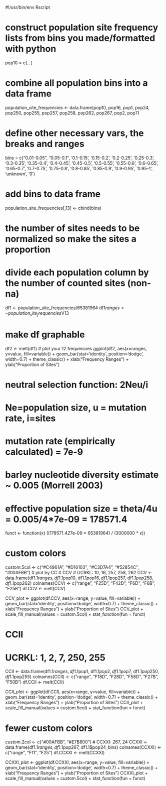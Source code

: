 #!/usr/bin/env Rscript

# construct population site frequency lists from bins you made/formatted with python
pop10 = c(...)

# combine all population bins into a data frame
population_site_frequencies <- data.frame(pop10, pop16, pop1, pop24, pop250, pop255, pop257, pop258, pop262, pop267, pop2, pop7)

# define other necessary vars, the breaks and ranges
bins = c("0.01-0.05", "0.05-0.1", '0.1-0.15', '0.15-0.2', '0.2-0.25', '0.25-0.3', '0.3-0.35', '0.35-0.4', '0.4-0.45', '0.45-0.5', '0.5-0.55', '0.55-0.6', '0.6-0.65', '0.65-0.7', '0.7-0.75', '0.75-0.8', '0.8-0.85', '0.85-0.9', '0.9-0.95', '0.95-1', 'unknown', '0')

# add bins to data frame
population_site_frequencies[,13] <- cbind(bins)

# the number of sites needs to be normalized so make the sites a proportion
# divide each population column by the number of counted sites (non-na)
df1 <- population_site_frequencies/65381964
df1$ranges <- population_site_frequencies$V13

# make df graphable
df2 <- melt(df1)
# plot your 12 frequencies
ggplot(df2, aes(x=ranges, y=value, fill=variable)) + geom_bar(stat='identity', position='dodge', width=0.7) + theme_classic() + xlab("Frequency Ranges") + ylab("Proportion of Sites")



# neutral selection function: 2Neu/i
# Ne=population size, u = mutation rate, i=sites
# mutation rate (empirically calculated) = 7e-9
# barley nucleotide diversity estimate ~ 0.005 (Morrell 2003)
# effective population size = theta/4u = 0.005/4*7e-09 = 178571.4
funct <- function(x) ((178571.4*2*7e-09 * 65381964) / (3000000 * x))

# custom colors
custom.5col <- c("#C4961A", "#D16103", "#C3D7A4", "#52854C", "#00AFBB")
# plot by CC
# CCV
# UCRKL: 10, 16, 257, 258, 262
CCV <- data.frame(df1.1$ranges, df1.1$pop10, df1.1$pop16, df1.1$pop257, df1.1$pop258, df1.1$pop262)
colnames(CCV) <- c("range", "F25D", "F42D", "F6D", "F6B", "F25B")
df.CCV <- melt(CCV)

CCV_plot <- ggplot(df.CCV, aes(x=range, y=value, fill=variable)) + geom_bar(stat='identity', position='dodge', width=0.7) + theme_classic() + xlab("Frequency Ranges") + ylab("Proportion of Sites")
CCV_plot + scale_fill_manual(values = custom.5col) + stat_function(fun = funct)

# CCII
# UCRKL: 1, 2, 7, 250, 255
CCII <- data.frame(df1.1$ranges, df1.1$pop1, df1.1$pop2, df1.1$pop7, df1.1$pop250, df1.1$pop255)
colnames(CCII) <- c("range", "F18D", "F28D", "F58D", "F27B", "F50B")
df.CCII <- melt(CCII)

CCII_plot <- ggplot(df.CCII, aes(x=range, y=value, fill=variable)) + geom_bar(stat='identity', position='dodge', width=0.7) + theme_classic() + xlab("Frequency Ranges") + ylab("Proportion of Sites")
CCII_plot + scale_fill_manual(values = custom.5col) + stat_function(fun = funct)

# fewer custom colors
custom.2col <- c("#00AFBB", "#E7B800")
# CCXXI: 267, 24
CCXXI <- data.frame(df1.1$ranges, df1.1$pop267, df1.1$pop24_bins)
colnames(CCXXI) <- c("range", "F11", "F25")
df.CCXXI <- melt(CCXXI)

CCXXI_plot <- ggplot(df.CCXXI, aes(x=range, y=value, fill=variable)) + geom_bar(stat='identity', position='dodge', width=0.7) + theme_classic() + xlab("Frequency Ranges") + ylab("Proportion of Sites")
CCXXI_plot + scale_fill_manual(values = custom.5col) + stat_function(fun = funct)
